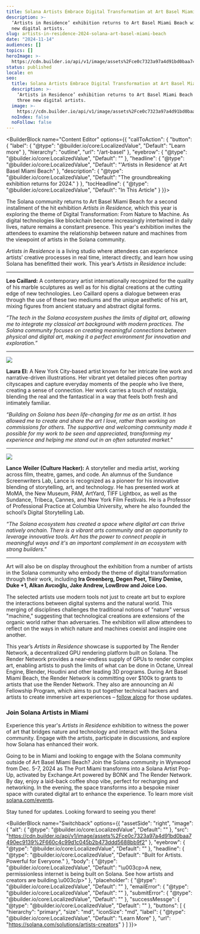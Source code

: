 ```yaml
---
title: Solana Artists Embrace Digital Transformation at Art Basel Miami Beach
description: >-
  ‘Artists in Residence’ exhibition returns to Art Basel Miami Beach with three
  new digital artists.
slug: artists-in-residence-2024-solana-art-basel-miami-beach
date: "2024-11-14"
audiences: []
topics: []
heroImage: >-
  https://cdn.builder.io/api/v1/image/assets%2Fce0c7323a97a4d91bd0baa7490ec9139%2F2e0fd340e3ff4300a3c039e3d74ca38f
status: published
locale: en
seo:
  title: Solana Artists Embrace Digital Transformation at Art Basel Miami Beach
  description: >-
    ‘Artists in Residence’ exhibition returns to Art Basel Miami Beach with
    three new digital artists.
  image: >-
    https://cdn.builder.io/api/v1/image/assets%2Fce0c7323a97a4d91bd0baa7490ec9139%2F2e0fd340e3ff4300a3c039e3d74ca38f
  noIndex: false
  noFollow: false
---
```


<BuilderBlock name="Content Editor" options={{
  "callToAction": {
    "button": {
      "label": {
        "@type": "@builder.io/core:LocalizedValue",
        "Default": "Learn more"
      },
      "hierarchy": "outline",
      "url": "/art-basel"
    },
    "eyebrow": {
      "@type": "@builder.io/core:LocalizedValue",
      "Default": ""
    },
    "headline": {
      "@type": "@builder.io/core:LocalizedValue",
      "Default": "'Artists in Residence' at Art Basel Miami Beach"
    },
    "description": {
      "@type": "@builder.io/core:LocalizedValue",
      "Default": "The groundbreaking exhibition returns for 2024."
    }
  },
  "tocHeadline": {
    "@type": "@builder.io/core:LocalizedValue",
    "Default": "In This Article"
  }
}}>

</BuilderBlock>

The Solana community returns to Art Basel Miami Beach for a second installment of the hit exhibition _Artists in Residence,_ which this year is exploring the theme of Digital Transformation: From Nature to Machine. As digital technologies like blockchain become increasingly intertwined in daily lives, nature remains a constant presence. This year's exhibition invites the attendees to examine the relationship between nature and machines from the viewpoint of artists in the Solana community.

_Artists in Residence_ is a living studio where attendees can experience artists’ creative processes in real time, interact directly, and learn how using Solana has benefitted their work. This year’s _Artists in Residence_ include:

---


**Leo Caillard:** A contemporary artist internationally recognized for the quality of his marble sculptures as well as for his digital creations at the cutting edge of new technologies. Leo Caillard opens a dialogue between eras through the use of these two mediums and the unique aesthetic of his art, mixing figures from ancient statuary and abstract digital forms.

_”The tech in the Solana ecosystem pushes the limits of digital art, allowing me to integrate my classical art background with modern practices. The Solana community focuses on creating meaningful connections between physical and digital art, making it a perfect environment for innovation and exploration.”_


---


![](https://cdn.builder.io/api/v1/image/assets%2Fce0c7323a97a4d91bd0baa7490ec9139%2F7a95ee5e42f64dfe95b933a747535da7?width=574)

**Laura El:** A New York City-based artist known for her intricate line work and narrative-driven illustrations. Her vibrant yet detailed pieces often portray cityscapes and capture everyday moments of the people who live there, creating a sense of connection. Her work carries a touch of nostalgia, blending the real and the fantastical in a way that feels both fresh and intimately familiar.

_“Building on Solana has been life-changing for me as an artist. It has allowed me to create and share the art I love, rather than working on commissions for others. The supportive and welcoming community made it possible for my work to be seen and appreciated, transforming my experience and helping me stand out in an often saturated market."_


---


![](https://cdn.builder.io/api/v1/image/assets%2Fce0c7323a97a4d91bd0baa7490ec9139%2F85901a7b89c4487781c417f9654d8880?width=574)

**Lance Weiler (Culture Hacker):** A storyteller and media artist, working across film, theatre, games, and code. An alumnus of the Sundance Screenwriters Lab, Lance is recognized as a pioneer for his innovative blending of storytelling, art, and technology. He has presented work at MoMA, the New Museum, PAM, ArtYard, TIFF Lightbox, as well as the Sundance, Tribeca, Cannes, and New York Film Festivals. He is a Professor of Professional Practice at Columbia University, where he also founded the school’s Digital Storytelling Lab.

_“The Solana ecosystem has created a space where digital art can thrive natively onchain. There is a vibrant arts community and an opportunity to leverage innovative tools. Art has the power to connect people in meaningful ways and it's an important complement in an ecosystem with strong builders."_


---

Art will also be on display throughout the exhibition from a number of artists in the Solana community who embody the theme of digital transformation through their work, including **Ira Greenberg, Degen Poet, Tiiiny Denise, Duke +1, Alkan Avcıoğlu, Jake Andrew, LowBrow and Joice Loo.**

The selected artists use modern tools not just to create art but to explore the interactions between digital systems and the natural world. This merging of disciplines challenges the traditional notions of "nature" versus "machine," suggesting that technological creations are extensions of the organic world rather than adversaries. The exhibition will allow attendees to reflect on the ways in which nature and machines coexist and inspire one another.

This year’s _Artists in Residence_ showcase is supported by The Render Network, a decentralized GPU rendering platform built on Solana. The Render Network provides a near-endless supply of GPUs to render complex art, enabling artists to push the limits of what can be done in Octane, Unreal Engine, Blender, Houdini and other leading 3D programs. During Art Basel Miami Beach, the Render Network is committing over $100k to grants to artists that use the Render Network. They also are announcing an AI Fellowship Program, which aims to put together technical hackers and artists to create immersive art experiences – [follow along](https://x.com/rendernetwork) for those updates.

### Join Solana Artists in Miami

Experience this year's _Artists in Residence_ exhibition to witness the power of art that bridges nature and technology and interact with the Solana community. Engage with the artists, participate in discussions, and explore how Solana has enhanced their work.

Going to be in Miami and looking to engage with the Solana community outside of Art Basel Miami Beach? Join the Solana community in Wynwood from Dec. 5-7, 2024 as The Port Miami transforms into a Solana Artist Pop-Up, activated by Exchange.Art powered by BONK and The Render Network. By day, enjoy a laid-back coffee shop vibe, perfect for recharging and networking. In the evening, the space transforms into a bespoke mixer space with curated digital art to enhance the experience. To learn more visit [solana.com/events](https://solana.com/events).

Stay tuned for updates. Looking forward to seeing you there!

<BuilderBlock name="Switchback" options={{
  "assetSide": "right",
  "image": {
    "alt": {
      "@type": "@builder.io/core:LocalizedValue",
      "Default": ""
    },
    "src": "https://cdn.builder.io/api/v1/image/assets%2Fce0c7323a97a4d91bd0baa7490ec9139%2F660c4c99d1c045b2b473ddd5688bb9f2"
  },
  "eyebrow": {
    "@type": "@builder.io/core:LocalizedValue",
    "Default": ""
  },
  "headline": {
    "@type": "@builder.io/core:LocalizedValue",
    "Default": "Built for Artists. Powerful for Everyone."
  },
  "body": {
    "@type": "@builder.io/core:LocalizedValue",
    "Default": "\u003cp>A new, permissionless internet is being built on Solana. See how artists and creators are building.\u003c/p>"
  },
  "placeholder": {
    "@type": "@builder.io/core:LocalizedValue",
    "Default": ""
  },
  "emailError": {
    "@type": "@builder.io/core:LocalizedValue",
    "Default": ""
  },
  "submitError": {
    "@type": "@builder.io/core:LocalizedValue",
    "Default": ""
  },
  "successMessge": {
    "@type": "@builder.io/core:LocalizedValue",
    "Default": ""
  },
  "buttons": [
    {
      "hierarchy": "primary",
      "size": "md",
      "iconSize": "md",
      "label": {
        "@type": "@builder.io/core:LocalizedValue",
        "Default": "Learn More"
      },
      "url": "https://solana.com/solutions/artists-creators"
    }
  ]
}}>

</BuilderBlock>
